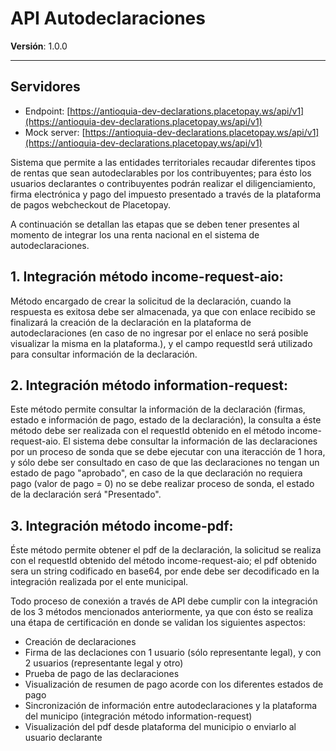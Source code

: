 # API Autodeclaraciones
**Versión**: 1.0.0

---

## Servidores
  - Endpoint: [https://antioquia-dev-declarations.placetopay.ws/api/v1](https://antioquia-dev-declarations.placetopay.ws/api/v1)
  - Mock server: [https://antioquia-dev-declarations.placetopay.ws/api/v1](https://antioquia-dev-declarations.placetopay.ws/api/v1)

Sistema que permite a las entidades territoriales recaudar diferentes tipos de rentas que sean autodeclarables por los contribuyentes; para ésto los usuarios declarantes o contribuyentes podrán realizar el diligenciamiento, firma electrónica y pago del impuesto presentado a través de la plataforma de pagos webcheckout de Placetopay.

A continuación se detallan las etapas que se deben tener presentes al momento de integrar los una renta nacional en el sistema de autodeclaraciones.

## 1. Integración método income-request-aio:
Método encargado de crear la solicitud de la declaración, cuando la respuesta es exitosa debe ser almacenada, ya que con enlace recibido se finalizará la creación de la declaración en la plataforma de autodeclaraciones (en caso de no ingresar por el enlace no será posible visualizar la misma en la plataforma.), y el campo requestId será utilizado para consultar información de la declaración.

## 2. Integración método information-request:
Este método permite consultar la información de la declaración (firmas, estado e información de pago, estado de la declaración), la consulta a éste método debe ser realizada con el requestId obtenido en el método income-request-aio. El sistema debe consultar la información de las declaraciones por un proceso de sonda que se debe ejecutar con una iteracción de 1 hora, y sólo debe ser consultado en caso de que las declaraciones no tengan un estado de pago "aprobado", en caso de la que declaración no requiera pago (valor de pago = 0) no se debe realizar proceso de sonda, el estado de la declaración será "Presentado".

## 3. Integración método income-pdf:
Éste método permite obtener el pdf de la declaración, la solicitud se realiza con el requestId obtenido del método income-request-aio; el pdf obtenido sera un string codificado en base64, por ende debe ser decodificado en la integración realizada por el ente municipal.

<Note>
Todo proceso de conexión a través de API debe cumplir con la integración de los 3 métodos mencionados anteriormente, ya que con ésto se realiza una étapa de certificación en donde se validan los siguientes aspectos:

* Creación de declaraciones
* Firma de las declaciones con 1 usuario (sólo representante legal), y con 2 usuarios (representante legal y otro)
* Prueba de pago de las declaraciones
* Visualización de resumen de pago acorde con los diferentes estados de pago
* Sincronización de información entre autodeclaraciones y la plataforma del municipo (integración método information-request)
* Visualización del pdf desde plataforma del municipio o enviarlo al usuario declarante
</Note>
